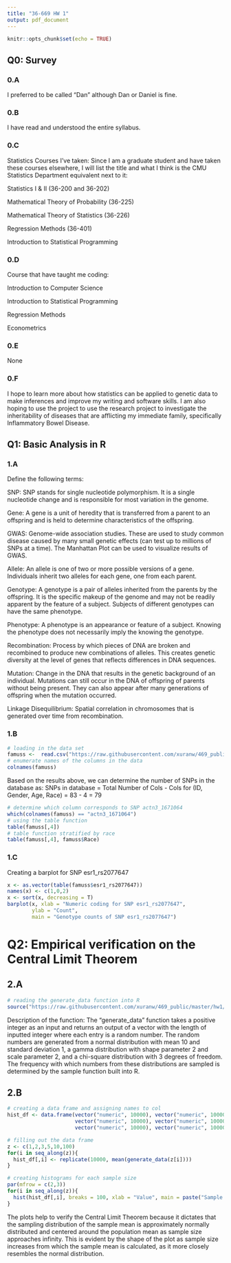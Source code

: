 ```yaml
---
title: "36-669 HW 1"
output: pdf_document
---
```


```r
knitr::opts_chunk$set(echo = TRUE)
```

## Q0: Survey

### 0.A
I preferred to be called "Dan" although Dan or Daniel is fine.

### 0.B
I have read and understood the entire syllabus.

### 0.C
Statistics Courses I've taken: Since I am a graduate student and have taken these courses elsewhere, I will list the title and what I think is the CMU Statistics Department equivalent next to it:

Statistics I & II (36-200 and 36-202)

Mathematical Theory of Probability (36-225)

Mathematical Theory of Statistics (36-226)

Regression Methods (36-401)

Introduction to Statistical Programming 

### 0.D
Course that have taught me coding:

Introduction to Computer Science

Introduction to Statistical Programming

Regression Methods

Econometrics

### 0.E
None

### 0.F
I hope to learn more about how statistics can be applied to genetic data to make inferences and improve my writing and software skills. I am also hoping to use the project to use the research project to investigate the inheritability of diseases that are afflicting my immediate family, specifically Inflammatory Bowel Disease.


## Q1: Basic Analysis in R

### 1.A
Define the following terms:

SNP: SNP stands for single nucleotide polymorphism. It is a single nucleotide change and is responsible for most variation in the genome.

Gene: A gene is a unit of heredity that is transferred from a parent to an offspring and is held to determine characteristics of the offspring.

GWAS: Genome-wide association studies. These are used to study common disease caused by many small genetic effects (can test up to millions of SNPs at a time). The Manhattan Plot can be used to visualize results of GWAS.

Allele: An allele is one of two or more possible versions of a gene. Individuals inherit two alleles for each gene, one from each parent.

Genotype: A genotype is a pair of alleles inherited from the parents by the offspring. It is the specific makeup of the genome and may not be readily apparent by the feature of a subject. Subjects of different genotypes can have the same phenotype.

Phenotype: A phenotype is an appearance or feature of a subject. Knowing the phenotype does not necessarily imply the knowing the genotype.

Recombination: Process by which pieces of DNA are broken and recombined to produce new combinations of alleles. This creates genetic diversity at the level of genes that reflects differences in DNA sequences.

Mutation: Change in the DNA that results in the genetic background of an individual. Mutations can still occur in the DNA of offspring of parents without being present. They can also appear after many generations of offspring when the mutation occurred.

Linkage Disequilibrium: Spatial correlation in chromosomes that is generated over time from recombination.

### 1.B

```r
# loading in the data set
famuss <-  read.csv("https://raw.githubusercontent.com/xuranw/469_public/master/data/famuss.csv")
# enumerate names of the columns in the data
colnames(famuss)
```
Based on the results above, we can determine the number of SNPs in the database as: SNPs in database = Total Number of Cols - Cols for (ID, Gender, Age, Race) = 83 - 4 = 79

```r
# determine which column corresponds to SNP actn3_1671064
which(colnames(famuss) == "actn3_1671064")
# using the table function
table(famuss[,4])
# table function stratified by race
table(famuss[,4], famuss$Race)
```

### 1.C
Creating a barplot for SNP esr1_rs2077647
```r
x <- as.vector(table(famuss$esr1_rs2077647))
names(x) <- c(1,0,2)
x <- sort(x, decreasing = T)
barplot(x, xlab = "Numeric coding for SNP esr1_rs2077647",
        ylab = "Count",
        main = "Genotype counts of SNP esr1_rs2077647")
```


# Q2: Empirical verification on the Central Limit Theorem

## 2.A

```r
# reading the generate_data function into R
source("https://raw.githubusercontent.com/xuranw/469_public/master/hw1/clt.R")
```
Description of the function:
The "generate_data" function takes a positive integer as an input and returns an output of a vector with the length of inputted integer where each entry is a random number. The random numbers are generated from a normal distribution with mean 10 and standard deviation 1, a gamma distribution with shape parameter 2 and scale parameter 2, and a chi-square distribution with 3 degrees of freedom. The frequency with which numbers from these distributions are sampled is determined by the sample function built into R.

## 2.B
```r
# creating a data frame and assigning names to col
hist_df <- data.frame(vector("numeric", 10000), vector("numeric", 10000),
                      vector("numeric", 10000), vector("numeric", 10000),
                      vector("numeric", 10000), vector("numeric", 10000))

# filling out the data frame
z <- c(1,2,3,5,10,100)
for(i in seq_along(z)){
  hist_df[,i] <- replicate(10000, mean(generate_data(z[i]))) 
}

# creating histograms for each sample size 
par(mfrow = c(2,3))
for(i in seq_along(z)){
  hist(hist_df[,i], breaks = 100, xlab = "Value", main = paste("Sample Size: ", z[i], sep = " "))
}
```

The plots help to verify the Central Limit Theorem because it dictates that the sampling distribution of the sample mean is approximately normally distributed and centered around the population mean as sample size approaches infinity. This is evident by the shape of the plot as sample size increases from which the sample mean is calculated, as it more closely resembles the normal distribution.